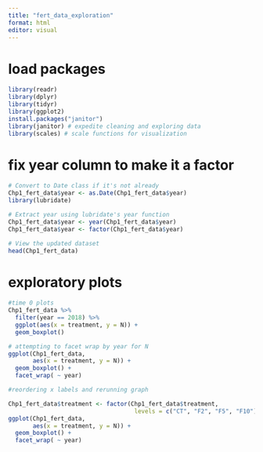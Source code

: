 ```yaml
---
title: "fert_data_exploration"
format: html
editor: visual
---
```

# load packages
```r
library(readr)
library(dplyr)
library(tidyr)
library(ggplot2)
install.packages("janitor")
library(janitor) # expedite cleaning and exploring data
library(scales) # scale functions for visualization
```
# fix year column to make it a factor
```r
# Convert to Date class if it's not already
Chp1_fert_data$year <- as.Date(Chp1_fert_data$year)
library(lubridate)

# Extract year using lubridate's year function
Chp1_fert_data$year <- year(Chp1_fert_data$year)
Chp1_fert_data$year <- factor(Chp1_fert_data$year)

# View the updated dataset
head(Chp1_fert_data)

```
# exploratory plots

```r
#time 0 plots
Chp1_fert_data %>%
  filter(year == 2018) %>%
  ggplot(aes(x = treatment, y = N)) + 
  geom_boxplot()

```
```r
# attempting to facet wrap by year for N
ggplot(Chp1_fert_data,
       aes(x = treatment, y = N)) + 
  geom_boxplot() +
  facet_wrap( ~ year)
```


```r
#reordering x labels and rerunning graph

Chp1_fert_data$treatment <- factor(Chp1_fert_data$treatment, 
                                    levels = c("CT", "F2", "F5", "F10"))
ggplot(Chp1_fert_data,
       aes(x = treatment, y = N)) + 
  geom_boxplot() +
  facet_wrap( ~ year)

```



